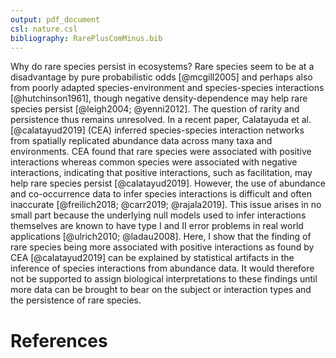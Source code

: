 ```yaml
---
output: pdf_document
csl: nature.csl
bibliography: RarePlusComMinus.bib
---
```





Why do rare species persist in ecosystems? Rare species seem to be at a disadvantage by pure probabilistic odds [@mcgill2005] and perhaps also from poorly adapted species-environment and species-species interactions [@hutchinson1961], though negative density-dependence may help rare species persist [@leigh2004; @yenni2012]. The question of rarity and persistence thus remains unresolved.  In a recent paper, Calatayuda et al. [@calatayud2019] (CEA) inferred species-species interaction networks from spatially replicated abundance data across many taxa and environments.  CEA found that rare species were associated with positive interactions whereas common species were associated with negative interactions, indicating that positive interactions, such as facilitation, may help rare species persist [@calatayud2019]. However, the use of abundance and co-occurrence data to infer species interactions is difficult and often inaccurate [@freilich2018; @carr2019; @rajala2019]. This issue arises in no small part because the underlying null models used to infer interactions themselves are known to have type I and II error problems in real world applications [@ulrich2010; @ladau2008]. Here, I show that the finding of rare species being more associated with positive interactions as found by CEA [@calatayud2019] can be explained by statistical artifacts in the inference of species interactions from abundance data. It would therefore not be supported to assign biological interpretations to these findings until more data can be brought to bear on the subject or interaction types and the persistence of rare species.


# References

